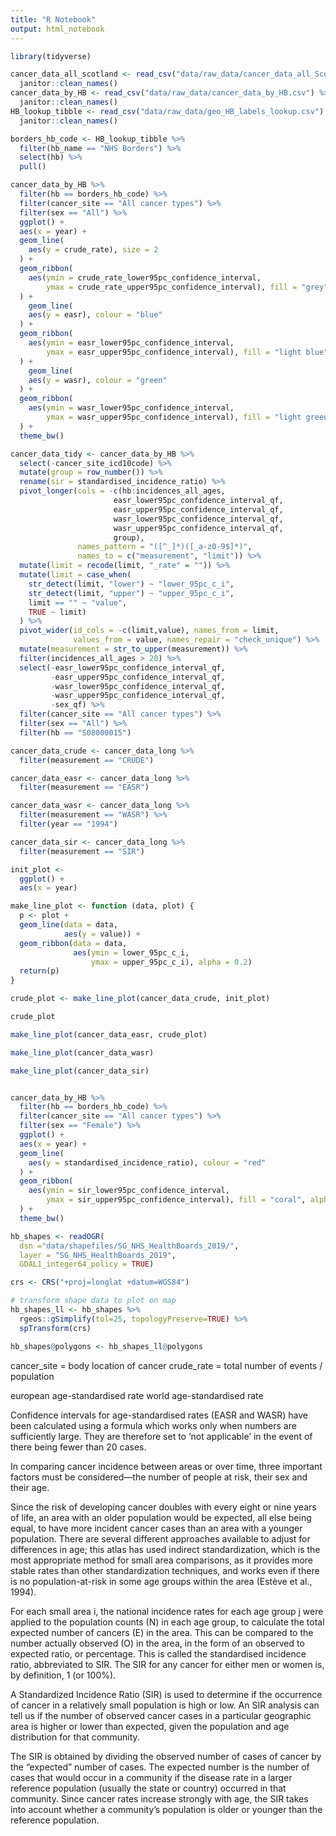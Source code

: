 ```yaml
---
title: "R Notebook"
output: html_notebook
---
```


```r
library(tidyverse)
```


```r
cancer_data_all_scotland <- read_csv("data/raw_data/cancer_data_all_Scot.csv") %>% 
  janitor::clean_names()
cancer_data_by_HB <- read_csv("data/raw_data/cancer_data_by_HB.csv") %>% 
  janitor::clean_names()
HB_lookup_tibble <- read_csv("data/raw_data/geo_HB_labels_lookup.csv") %>% 
  janitor::clean_names()
```

```r
borders_hb_code <- HB_lookup_tibble %>% 
  filter(hb_name == "NHS Borders") %>% 
  select(hb) %>% 
  pull()
```


```r
cancer_data_by_HB %>%
  filter(hb == borders_hb_code) %>%
  filter(cancer_site == "All cancer types") %>% 
  filter(sex == "All") %>% 
  ggplot() +
  aes(x = year) +
  geom_line(
    aes(y = crude_rate), size = 2
  ) +
  geom_ribbon(
    aes(ymin = crude_rate_lower95pc_confidence_interval,
        ymax = crude_rate_upper95pc_confidence_interval), fill = "grey", alpha = 0.5
  ) +
    geom_line(
    aes(y = easr), colour = "blue"
  ) +
  geom_ribbon(
    aes(ymin = easr_lower95pc_confidence_interval,
        ymax = easr_upper95pc_confidence_interval), fill = "light blue", alpha = 0.2
  ) +
    geom_line(
    aes(y = wasr), colour = "green"
  ) +
  geom_ribbon(
    aes(ymin = wasr_lower95pc_confidence_interval,
        ymax = wasr_upper95pc_confidence_interval), fill = "light green", alpha = 0.2
  ) +
  theme_bw()
```
```r
cancer_data_tidy <- cancer_data_by_HB %>% 
  select(-cancer_site_icd10code) %>%
  mutate(group = row_number()) %>% 
  rename(sir = standardised_incidence_ratio) %>% 
  pivot_longer(cols = -c(hb:incidences_all_ages,
                       easr_lower95pc_confidence_interval_qf,
                       easr_upper95pc_confidence_interval_qf,
                       wasr_lower95pc_confidence_interval_qf,
                       wasr_upper95pc_confidence_interval_qf,
                       group),
               names_pattern = "([^_]*)([_a-z0-9$]*)",
               names_to = c("measurement", "limit")) %>%
  mutate(limit = recode(limit, "_rate" = "")) %>% 
  mutate(limit = case_when(
    str_detect(limit, "lower") ~ "lower_95pc_c_i",
    str_detect(limit, "upper") ~ "upper_95pc_c_i",
    limit == "" ~ "value",
    TRUE ~ limit)
  ) %>% 
  pivot_wider(id_cols = -c(limit,value), names_from = limit,
              values_from = value, names_repair = "check_unique") %>% 
  mutate(measurement = str_to_upper(measurement)) %>% 
  filter(incidences_all_ages > 20) %>% 
  select(-easr_lower95pc_confidence_interval_qf,
         -easr_upper95pc_confidence_interval_qf,
         -wasr_lower95pc_confidence_interval_qf,
         -wasr_upper95pc_confidence_interval_qf,
         -sex_qf) %>% 
  filter(cancer_site == "All cancer types") %>% 
  filter(sex == "All") %>% 
  filter(hb == "S08000015")
```

```r
cancer_data_crude <- cancer_data_long %>% 
  filter(measurement == "CRUDE")

cancer_data_easr <- cancer_data_long %>% 
  filter(measurement == "EASR")

cancer_data_wasr <- cancer_data_long %>% 
  filter(measurement == "WASR") %>% 
  filter(year == "1994")

cancer_data_sir <- cancer_data_long %>% 
  filter(measurement == "SIR")
```

```r
init_plot <-
  ggplot() +
  aes(x = year)

make_line_plot <- function (data, plot) {
  p <- plot +
  geom_line(data = data,
            aes(y = value)) +
  geom_ribbon(data = data,
              aes(ymin = lower_95pc_c_i,
                  ymax = upper_95pc_c_i), alpha = 0.2)
  return(p)
}

crude_plot <- make_line_plot(cancer_data_crude, init_plot)

crude_plot

```

```r
make_line_plot(cancer_data_easr, crude_plot)
```

```r
make_line_plot(cancer_data_wasr)
```

```r
make_line_plot(cancer_data_sir)
```

```r
```


```r
cancer_data_by_HB %>%
  filter(hb == borders_hb_code) %>%
  filter(cancer_site == "All cancer types") %>% 
  filter(sex == "Female") %>% 
  ggplot() +
  aes(x = year) +
  geom_line(
    aes(y = standardised_incidence_ratio), colour = "red"
  ) +
  geom_ribbon(
    aes(ymin = sir_lower95pc_confidence_interval,
        ymax = sir_upper95pc_confidence_interval), fill = "coral", alpha = 0.2
  ) +
  theme_bw()
```

```r
hb_shapes <- readOGR(
  dsn ="data/shapefiles/SG_NHS_HealthBoards_2019/",
  layer = "SG_NHS_HealthBoards_2019",
  GDAL1_integer64_policy = TRUE)

crs <- CRS("+proj=longlat +datum=WGS84")

# transform shape data to plot on map
hb_shapes_ll <- hb_shapes %>% 
  rgeos::gSimplify(tol=25, topologyPreserve=TRUE) %>% 
  spTransform(crs)

hb_shapes@polygons <- hb_shapes_ll@polygons
```



cancer_site = body location of cancer
crude_rate = total number of events / population

european age-standardised rate
world age-standardised rate


Confidence intervals for age-standardised rates (EASR and WASR) have been
calculated using a formula which works only when numbers are sufficiently large.
They are therefore set to 'not applicable' in the event of there being fewer
than 20 cases.



In comparing cancer incidence between areas or over time, three important
factors must be considered—the number of people at risk, their sex and their
age.

Since the risk of developing cancer doubles with every eight or nine years of
life, an area with an older population would be expected, all else being equal,
to have more incident cancer cases than an area with a younger population. There
are several different approaches available to adjust for differences in age;
this atlas has used indirect standardization, which is the most appropriate
method for small area comparisons, as it provides more stable rates than other
standardization techniques, and works even if there is no population-at-risk in
some age groups within the area (Estève et al., 1994).

For each small area i, the national incidence rates for each age group j were
applied to the population counts (N) in each age group, to calculate the total
expected number of cancers (E) in the area. This can be compared to the number
actually observed (O) in the area, in the form of an observed to expected ratio,
or percentage. This is called the standardised incidence ratio, abbreviated to
SIR. The SIR for any cancer for either men or women is,
by definition, 1 (or 100%).


A Standardized Incidence Ratio (SIR) is used to determine if the occurrence of
cancer in a relatively small population is high or low. An SIR analysis can tell
us if the number of observed cancer cases in a particular geographic area is
higher or lower than expected, given the population and age distribution for
that community.

The SIR is obtained by dividing the observed number of cases of cancer by the
“expected” number of cases. The expected number is the number of cases that
would occur in a community if the disease rate in a larger reference population
(usually the state or country) occurred in that community. Since cancer rates
increase strongly with age, the SIR takes into account whether a community’s
population is older or younger than the reference population.

